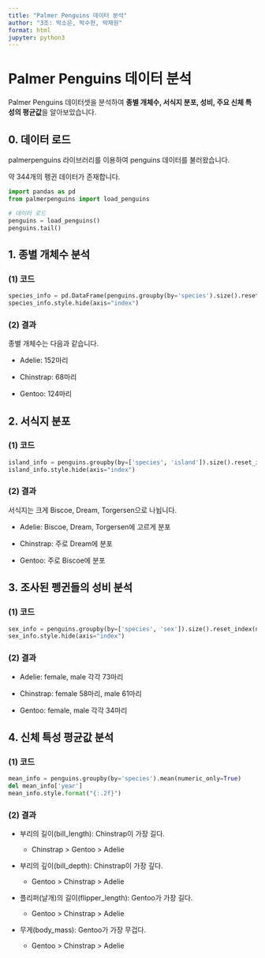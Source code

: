 ```yaml
---
title: "Palmer Penguins 데이터 분석"
author: "3조: 박소은, 박수현, 박재원"
format: html
jupyter: python3
---
```


# Palmer Penguins 데이터 분석

Palmer Penguins 데이터셋을 분석하여 **종별 개체수, 서식지 분포, 성비, 주요 신체 특성의 평균값**을 알아보았습니다.

## 0. 데이터 로드

palmerpenguins 라이브러리를 이용하여 penguins 데이터를 불러왔습니다.

약 344개의 펭귄 데이터가 존재합니다.

```python
import pandas as pd
from palmerpenguins import load_penguins

# 데이터 로드
penguins = load_penguins()
penguins.tail()
```

## 1. 종별 개체수 분석

### (1) 코드

```python
species_info = pd.DataFrame(penguins.groupby(by='species').size().reset_index(name='species_count'))
species_info.style.hide(axis="index")
```

### (2) 결과

종별 개체수는 다음과 같습니다.

-   Adelie: 152마리

-   Chinstrap: 68마리

-   Gentoo: 124마리

## 2. 서식지 분포

### (1) 코드

```python
island_info = penguins.groupby(by=['species', 'island']).size().reset_index(name='species_island_count')
island_info.style.hide(axis="index")
```

### (2) 결과

서식지는 크게 Biscoe, Dream, Torgersen으로 나뉩니다.

-   Adelie: Biscoe, Dream, Torgersen에 고르게 분포

-   Chinstrap: 주로 Dream에 분포

-   Gentoo: 주로 Biscoe에 분포

## 3. 조사된 펭귄들의 성비 분석

### (1) 코드

```python
sex_info = penguins.groupby(by=['species', 'sex']).size().reset_index(name='species_sex_count')
sex_info.style.hide(axis="index")
```

### (2) 결과

-   Adelie: female, male 각각 73마리

-   Chinstrap: female 58마리, male 61마리

-   Gentoo: female, male 각각 34마리

## 4. 신체 특성 평균값 분석

### (1) 코드

```python
mean_info = penguins.groupby(by='species').mean(numeric_only=True)
del mean_info['year']
mean_info.style.format("{:.2f}")
```

### (2) 결과

-   부리의 길이(bill_length): Chinstrap이 가장 길다.

    -   Chinstrap \> Gentoo \> Adelie

-   부리의 깊이(bill_depth): Chinstrap이 가장 깊다.

    -   Gentoo \> Chinstrap \> Adelie

-   플리퍼(날개)의 길이(flipper_length): Gentoo가 가장 길다.

    -   Gentoo \> Chinstrap \> Adelie

-   무게(body_mass): Gentoo가 가장 무겁다.

    -   Gentoo \> Chinstrap \> Adelie